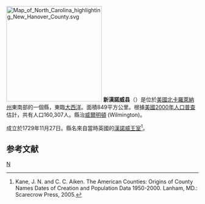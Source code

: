 {{noteTA
|T=zh-hans:新汉诺威县;zh-hk:新漢諾威縣;zh-tw:新漢諾威郡;
|1=zh-hans:县;zh-hk:縣;zh-tw:郡;
}}

[[File:Map_of_North_Carolina_highlighting_New_Hanover_County.svg|250px]]
'''新漢諾威县'''（{{lang-en|New Hanover County}}）是位於[[美國|美國]][[北卡羅萊納州|北卡羅萊納州]]東南部的一個縣，東臨[[大西洋|大西洋]]。面積849平方公里。根據[[美國2000年人口普查|美國2000年人口普查]]估計，共有人口160,307人。縣治[[威爾明頓_(北卡羅萊納州)|威爾明頓]] (Wilmington)。

成立於1729年11月27日。縣名來自當時英國的[[漢諾威王朝|漢諾威王室]]<ref>Kane, J. N. and C. C. Aiken. The American Counties: Origins of County Names Dates of Creation and Population Data 1950-2000. Lanham, MD.: Scarecrow Press, 2005.</ref>。
== 参考文献 ==
<div class="references-small">
<references />
</div>

{{North Carolina}}
{{Authority Control}}
[[Category:北卡羅萊納州行政區劃|N]]